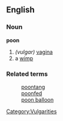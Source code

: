 ==English==
===Noun===
'''poon'''
# ''(vulgar)'' [[vagina]]
# a [[wimp]]

===Related terms===
:[[poontang]]
:[[poonfed]]
:[[poon balloon]]
[[Category:Vulgarities]]